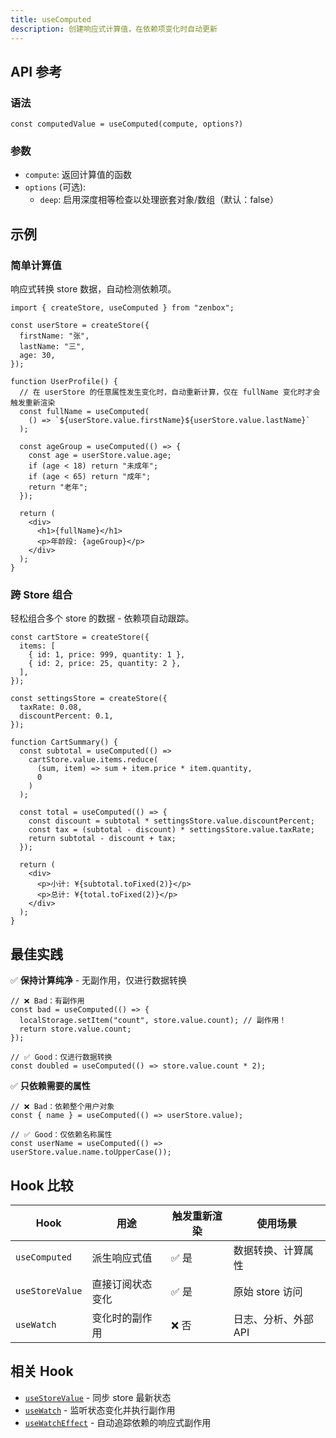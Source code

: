 ```yaml
---
title: useComputed
description: 创建响应式计算值，在依赖项变化时自动更新
---
```


## API 参考

### 语法

```tsx
const computedValue = useComputed(compute, options?)
```

### 参数

- `compute`: 返回计算值的函数
- `options` (可选):
  - `deep`: 启用深度相等检查以处理嵌套对象/数组（默认：false）

## 示例

### 简单计算值

响应式转换 store 数据，自动检测依赖项。

```tsx
import { createStore, useComputed } from "zenbox";

const userStore = createStore({
  firstName: "张",
  lastName: "三",
  age: 30,
});

function UserProfile() {
  // 在 userStore 的任意属性发生变化时，自动重新计算，仅在 fullName 变化时才会触发重新渲染
  const fullName = useComputed(
    () => `${userStore.value.firstName}${userStore.value.lastName}`
  );

  const ageGroup = useComputed(() => {
    const age = userStore.value.age;
    if (age < 18) return "未成年";
    if (age < 65) return "成年";
    return "老年";
  });

  return (
    <div>
      <h1>{fullName}</h1>
      <p>年龄段: {ageGroup}</p>
    </div>
  );
}
```

### 跨 Store 组合

轻松组合多个 store 的数据 - 依赖项自动跟踪。

```tsx
const cartStore = createStore({
  items: [
    { id: 1, price: 999, quantity: 1 },
    { id: 2, price: 25, quantity: 2 },
  ],
});

const settingsStore = createStore({
  taxRate: 0.08,
  discountPercent: 0.1,
});

function CartSummary() {
  const subtotal = useComputed(() =>
    cartStore.value.items.reduce(
      (sum, item) => sum + item.price * item.quantity,
      0
    )
  );

  const total = useComputed(() => {
    const discount = subtotal * settingsStore.value.discountPercent;
    const tax = (subtotal - discount) * settingsStore.value.taxRate;
    return subtotal - discount + tax;
  });

  return (
    <div>
      <p>小计: ¥{subtotal.toFixed(2)}</p>
      <p>总计: ¥{total.toFixed(2)}</p>
    </div>
  );
}
```

## 最佳实践

✅ **保持计算纯净** - 无副作用，仅进行数据转换

```tsx
// ❌ Bad：有副作用
const bad = useComputed(() => {
  localStorage.setItem("count", store.value.count); // 副作用！
  return store.value.count;
});

// ✅ Good：仅进行数据转换
const doubled = useComputed(() => store.value.count * 2);
```

✅ **只依赖需要的属性**

```tsx
// ❌ Bad：依赖整个用户对象
const { name } = useComputed(() => userStore.value);

// ✅ Good：仅依赖名称属性
const userName = useComputed(() => userStore.value.name.toUpperCase());
```

## Hook 比较

| Hook            | 用途             | 触发重新渲染 | 使用场景             |
| --------------- | ---------------- | ------------ | -------------------- |
| `useComputed`   | 派生响应式值     | ✅ 是        | 数据转换、计算属性   |
| `useStoreValue` | 直接订阅状态变化 | ✅ 是        | 原始 store 访问      |
| `useWatch`      | 变化时的副作用   | ❌ 否        | 日志、分析、外部 API |

## 相关 Hook

- [`useStoreValue`](./useStoreValue) - 同步 store 最新状态
- [`useWatch`](./useWatch) - 监听状态变化并执行副作用
- [`useWatchEffect`](./useWatchEffect) - 自动追踪依赖的响应式副作用
